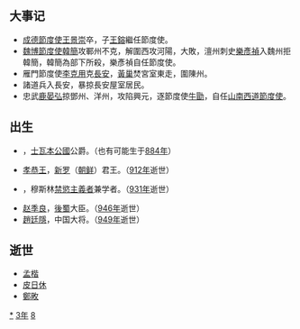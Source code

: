 {{yearTOC|883|唐'''[[中和_(唐僖宗)|中和]]三年'''；黄巢'''[[金统|金统]]四年'''；日本'''[[元慶|元慶]]七年'''}}

== 大事记 ==
*[[成德節度使|成德節度使]][[王景崇|王景崇]]卒，子[[王鎔|王鎔]]繼任節度使。
*[[魏博節度使|魏博節度使]][[韓簡|韓簡]]攻鄆州不克，解圍西攻河陽，大敗，澶州刺史[[樂彥禎|樂彥禎]]入魏州拒韓簡，韓簡為部下所殺，樂彥禎自任節度使。
*雁門節度使[[李克用|李克用]]克[[長安|長安]]，[[黃巢|黃巢]]焚宮室東走，圍陳州。　
*諸道兵入長安，暴掠長安屋室居民。　
*忠武[[鹿晏弘|鹿晏弘]]掠鄧州、洋州，攻陷興元，逐節度使[[牛勖|牛勖]]，自任[[山南西道節度使|山南西道節度使]]。

== 出生 ==
* {{tsl|en|Burchard II, Duke of Swabia||布尔查德二世}}，[[士瓦本公國|士瓦本公國]]公爵。（也有可能生于[[884年|884年]]）
* [[孝恭王|孝恭王]]，[[新罗|新罗]]（[[朝鲜_(称谓)|朝鲜]]）君王。（[[912年|912年]]逝世）
* {{tsl|en|Ibn Masarra|Ibn Masarra}}，穆斯林[[禁慾主義|禁慾主義者]]兼学者。（[[931年|931年]]逝世）
* [[赵季良|赵季良]]，[[後蜀|後蜀]]大臣。（[[946年|946年]]逝世）
* [[趙廷隱|趙廷隱]]，中国大将。（[[949年|949年]]逝世）

== 逝世 ==
{{Wikisource year mention}}
*[[孟楷|孟楷]]
*[[皮日休|皮日休]]
*[[鄭畋|鄭畋]]

[[Category:883年|*]]
[[Category:880年代|3年]]
[[Category:9世纪各年|8]]